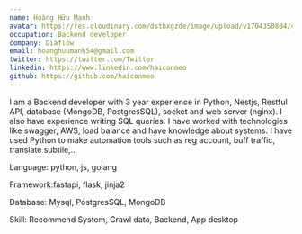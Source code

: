 ```yaml
---
name: Hoàng Hữu Mạnh
avatar: https://res.cloudinary.com/dsthxgzde/image/upload/v1704350884/413333990_340167852286888_3783268847571772435_n_nh33fs-manh_vpqeff.jpg
occupation: Backend developer
company: Diaflow
email: hoanghuumanh54@gmail.com
twitter: https://twitter.com/Twitter
linkedin: https://www.linkedin.com/haiconmeo
github: https://github.com/haiconmeo
---
```


I am a Backend developer with 3 year experience in Python, Nestjs, Restful API, database (MongoDB, PostgresSQL), socket and web server (nginx). I also have experience writing SQL queries. I have worked with technologies like swagger, AWS, load balance and have knowledge about systems. I have used Python to make automation tools such as reg account, buff traffic, translate subtile,..

Language: python, js, golang

Framework:fastapi, flask, jinja2

Database: Mysql, PostgresSQL, MongoDB

Skill: Recommend System, Crawl data, Backend, App desktop

